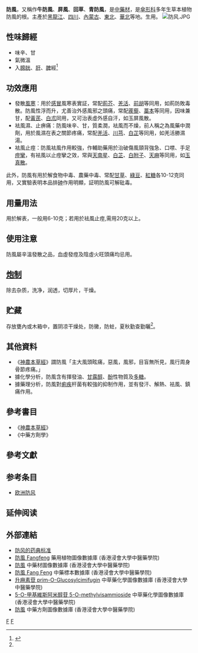 {{NoteTA|G1=LS}}
{{medical}}
{{Speciesbox
| genus = Saposhnikovia
| species = divaricata
}}
'''防風'''，又稱作'''牛防風'''、'''屏風'''、'''回草'''、'''青防風'''，是[[中藥材|中藥材]]，是[[傘形科|傘形科]]多年生草本植物防風的根。主產於[[黑龍江|黑龍江]]、[[四川|四川]]、[[內蒙古|內蒙古]]、[[中国东北地区|東北]]、[[華北|華北]]等地。生用。
[[File:防风.JPG|thumb]]

== 性味歸經 ==
*味辛、甘
*氣微溫
*入[[膀胱|膀胱]]、[[肝|肝]]、[[脾|脾]]經<ref name="中藥材輕百科－現代版本本草綱目">{{Cite book |title=中藥材輕百科－現代版本本草綱目 |publisher=山岳文化圖書有限公司 |isbn=986-80744-2-8 |edition=2005年2月 |pages=74 |language=zh}}</ref>

== 功效應用 ==
*發散[[風寒|風寒]]：用於[[感冒|感冒]]風寒表實証，常配[[荊芥|荊芥]]、[[羌活|羌活]]、[[前胡|前胡]]等同用，如荊防敗毒散。防風性浮而升，尤善治外感風邪之頭痛，常配[[蒺藜|蒺藜]]、[[藁本|藁本]]等同用，因味兼甘，配[[黃芪|黃芪]]、[[白朮|白朮]]同用，又可治表虛外感自汗，如玉屏風散。
*袪風濕、止痹痛：防風味辛、甘，質柔潤，袪風而不燥，前人稱之為風藥中潤劑，用於風濕在表之關節疼痛，常配[[羌活|羌活]]、[[川芎|川芎]]、[[白芷|白芷]]等同用，如羌活勝濕湯。
*袪風止痙：防風袪風作用較強，作輔助藥用於治破傷風頸背強急、口噤、手足[[痙攣|痙攣]]，有袪風以止痙攣之效，常與[[天南星|天南星]]、[[白芷|白芷]]、[[白附子|白附子]]、[[天麻|天麻]]等同用，如[[玉真散|玉真散]]。

此外，防風有用於解食物中毒、農藥中毒、常配[[甘草|甘草]]、[[綠豆|綠豆]]、[[紅糖|紅糖]]各10-12克同用，又實驗表明本品排[[砷|砷]]作用明顯，証明防風可解砒毒。

== 用量用法 ==
用於解表，一般用6-10克；若用於袪風止痙,需用20克以上。

== 使用注意 ==
防風屬辛溫發散之品，血虛發痙及陰虛火旺頭痛均忌用。

== [[炮制|炮制]] ==
除去杂质，洗净，润透，切厚片，干燥。

== 贮藏 ==
存放甕內或木箱中，置阴凉干燥处，防黴，防蛀，夏秋勤查勤曬<ref name="中藥材輕百科－現代版本本草綱目" />。

== 其他資料 ==
*《[[神農本草經|神農本草經]]》謂防風「主大風頭眩痛，惡風，風邪，目盲無所見，風行周身骨節疼痛。」
*據化學分析，防風含有揮發油、[[甘露醇|甘露醇]]、[[酚|酚]]性物質及[[多糖|多糖]]。
*據藥理分析，防風對[[痢疾|痢疾]]杆菌有較強的抑制作用，並有發汗、解熱、袪風、鎮痛作用。

== 參考書目 ==
*《[[神農本草經|神農本草經]]》
*《中藥方劑學》

== 參考文獻 ==
{{reflist}}

== 参考条目 ==
* [[欧洲防风|欧洲防风]]

== 延伸阅读 ==
{{Wikisource further reading}}

==外部連結==
* [http://www.zeeming.com/wiki/防风的药典标准 防风的药典标准] {{Wayback|url=http://www.zeeming.com/wiki/%E9%98%B2%E9%A3%8E%E7%9A%84%E8%8D%AF%E5%85%B8%E6%A0%87%E5%87%86 |date=20081120024936 }}
* [http://libproject.hkbu.edu.hk/was40/detail?lang=ch&channelid=1288&searchword=herb_id=D00118 防風 Fangfeng] {{Wayback|url=http://libproject.hkbu.edu.hk/was40/detail?lang=ch&channelid=1288&searchword=herb_id=D00118 |date=20131004221426 }} 藥用植物圖像數據庫 (香港浸會大學中醫藥學院) {{zh}}{{en}}
*[https://sys01.lib.hkbu.edu.hk/cmed/mmid/detail.php?pid=B00054 防風] 中藥材圖像數據庫  (香港浸會大學中醫藥學院) {{zh}}{{en}} 
* [http://libproject.hkbu.edu.hk/was40/detail?channelid=44273&searchword=herb_id=D00382 防風 Fang Feng] {{Wayback|url=http://libproject.hkbu.edu.hk/was40/detail?channelid=44273&searchword=herb_id=D00382 |date=20131006030247 }} 中藥標本數據庫 (香港浸會大學中醫藥學院) {{zh-hant}}{{en}}
* [http://libproject.hkbu.edu.hk/was40/detail?channelid=22253&lang=cht&searchword=code=P00077 升麻素苷 prim-O-Glucosylcimifugin] {{Wayback|url=http://libproject.hkbu.edu.hk/was40/detail?channelid=22253&lang=cht&searchword=code=P00077 |date=20160304102537 }} 中草藥化學圖像數據庫 (香港浸會大學中醫藥學院) {{zh}}{{en}}
* [http://libproject.hkbu.edu.hk/was40/detail?channelid=22253&lang=cht&searchword=code=P00184 5-O-甲基維斯阿米醇苷 5-O-methylvisammioside] {{Wayback|url=http://libproject.hkbu.edu.hk/was40/detail?channelid=22253&lang=cht&searchword=code=P00184 |date=20160304085549 }} 中草藥化學圖像數據庫 (香港浸會大學中醫藥學院) {{zh}}{{en}}
*[https://sys02.lib.hkbu.edu.hk/cmfid/index.asp?query=all%2Ccontains%2C%E9%98%B2%E9%A2%A8&facet=type_&lang=cht   防風] 中藥方劑圖像數據庫 (香港浸會大學中醫藥學院) {{zh}}{{en}}


{{Taxonbar|from=Q5100860}}

[[Category:防风属|F]]
[[Category:中药|F]]